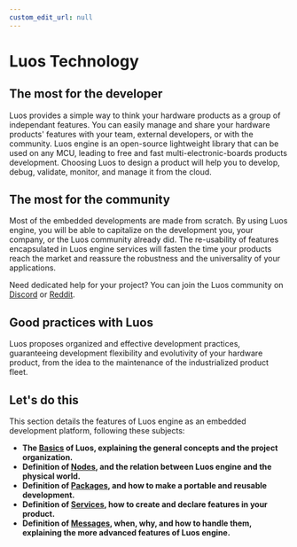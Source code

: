 ```yaml
---
custom_edit_url: null
---
```


# Luos Technology

## The most for the developer

Luos provides a simple way to think your hardware products as a group of independant features. You can easily manage and share your hardware products' features with your team, external developers, or with the community.
Luos engine is an open-source lightweight library that can be used on any MCU, leading to free and fast multi-electronic-boards products development. Choosing Luos to design a product will help you to develop, debug, validate, monitor, and manage it from the cloud.

## The most for the community

Most of the embedded developments are made from scratch. By using Luos engine, you will be able to capitalize on the development you, your company, or the Luos community already did. The re-usability of features encapsulated in Luos engine services will fasten the time your products reach the market and reassure the robustness and the universality of your applications.

Need dedicated help for your project? You can join the Luos community on <a href="https://discord.gg/luos" target ="_blank" rel="external nofollow">Discord</a> or <a href="https://www.reddit.com/r/Luos/" target ="_blank" rel="external nofollow">Reddit</a>.

## Good practices with Luos

Luos proposes organized and effective development practices, guaranteeing development flexibility and evolutivity of your hardware product, from the idea to the maintenance of the industrialized product fleet.

## Let's do this

This section details the features of Luos engine as an embedded development platform, following these subjects:

- **The [Basics](./basics) of Luos, explaining the general concepts and the project organization.**
- **Definition of [Nodes](./node), and the relation between Luos engine and the physical world.**
- **Definition of [Packages](./package), and how to make a portable and reusable development.**
- **Definition of [Services](./services), how to create and declare features in your product.**
- **Definition of [Messages](./message), when, why, and how to handle them, explaining the more advanced features of Luos engine.**
